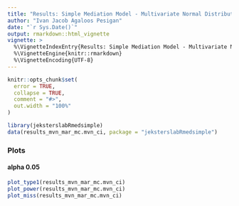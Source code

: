 ```yaml
---
title: "Results: Simple Mediation Model - Multivariate Normal Distribution - Data Missing at Random - Monte Carlo Method Confidence Intervals Structural Equation Modeling with Full Information Maximum Likelihood Parameter Estimates and Standard Errors"
author: "Ivan Jacob Agaloos Pesigan"
date: "`r Sys.Date()`"
output: rmarkdown::html_vignette
vignette: >
  %\VignetteIndexEntry{Results: Simple Mediation Model - Multivariate Normal Distribution - Data Missing at Random - Monte Carlo Method Confidence Intervals Structural Equation Modeling with Full Information Maximum Likelihood Parameter Estimates and Standard Errors}
  %\VignetteEngine{knitr::rmarkdown}
  %\VignetteEncoding{UTF-8}
---
```


```r
knitr::opts_chunk$set(
  error = TRUE,
  collapse = TRUE,
  comment = "#>",
  out.width = "100%"
)
```

```r
library(jeksterslabRmedsimple)
data(results_mvn_mar_mc.mvn_ci, package = "jeksterslabRmedsimple")
```

### Plots

#### alpha 0.05

```r
plot_type1(results_mvn_mar_mc.mvn_ci)
plot_power(results_mvn_mar_mc.mvn_ci)
plot_miss(results_mvn_mar_mc.mvn_ci)
```
